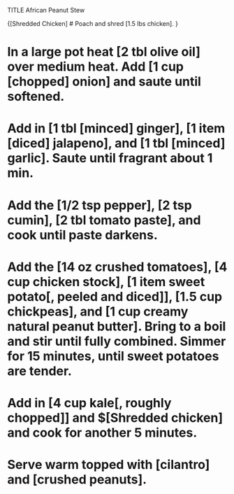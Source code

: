 TITLE African Peanut Stew

{[Shredded Chicken]
# Poach and shred [1.5 lbs chicken].
}

# In a large pot heat [2 tbl olive oil] over medium heat. Add [1 cup [chopped] onion] and saute until softened.
# Add in [1 tbl [minced] ginger], [1 item [diced] jalapeno], and [1 tbl [minced] garlic]. Saute until fragrant about 1 min.
# Add the [1/2 tsp pepper], [2 tsp cumin], [2 tbl tomato paste], and cook until paste darkens.
# Add the [14 oz crushed tomatoes], [4 cup chicken stock], [1 item sweet potato[, peeled and diced]], [1.5 cup chickpeas], and [1 cup creamy natural peanut butter]. Bring to a boil and stir until fully combined. Simmer for 15 minutes, until sweet potatoes are tender.
# Add in [4 cup kale[, roughly chopped]] and $[Shredded chicken] and cook for another 5 minutes.
# Serve warm topped with [cilantro] and [crushed peanuts].
